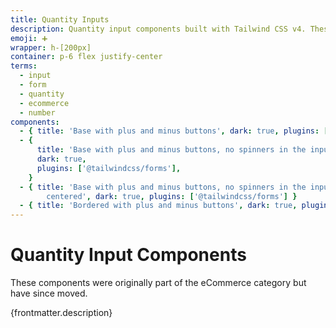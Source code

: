 ```yaml
---
title: Quantity Inputs
description: Quantity input components built with Tailwind CSS v4. These responsive, customizable number inputs are ideal for ecommerce, order forms, and shopping carts. Optimized for accessibility, SEO, and mobile usability.
emoji: ➕
wrapper: h-[200px]
container: p-6 flex justify-center
terms:
  - input
  - form
  - quantity
  - ecommerce
  - number
components:
  - { title: 'Base with plus and minus buttons', dark: true, plugins: ['@tailwindcss/forms'] }
  - {
      title: 'Base with plus and minus buttons, no spinners in the input',
      dark: true,
      plugins: ['@tailwindcss/forms'],
    }
  - { title: 'Base with plus and minus buttons, no spinners in the input and text
        centered', dark: true, plugins: ['@tailwindcss/forms'] }
  - { title: 'Bordered with plus and minus buttons', dark: true, plugins: ['@tailwindcss/forms'] }
---
```


# Quantity Input Components

<div class="max-w-prose text-pretty">
  These components were originally part of the eCommerce category but have since moved.
</div>

<p>{frontmatter.description}</p>

<CollectionList componentsData={componentsData} />

